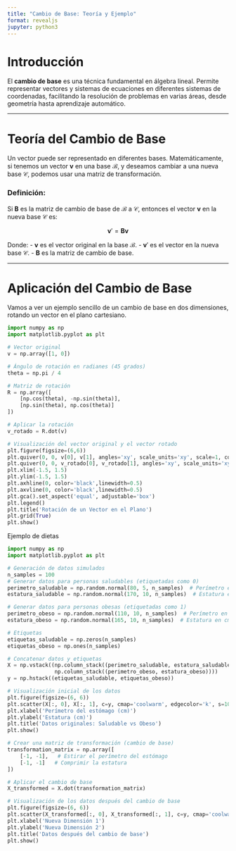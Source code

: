 ```yaml
---
title: "Cambio de Base: Teoría y Ejemplo"
format: revealjs
jupyter: python3
---
```


# Introducción

El **cambio de base** es una técnica fundamental en álgebra lineal. Permite representar vectores y sistemas de ecuaciones en diferentes sistemas de coordenadas, facilitando la resolución de problemas en varias áreas, desde geometría hasta aprendizaje automático.

---

# Teoría del Cambio de Base

Un vector puede ser representado en diferentes bases. Matemáticamente, si tenemos un vector $\mathbf{v}$ en una base $\mathcal{B}$, y deseamos cambiar a una nueva base $\mathcal{C}$, podemos usar una matriz de transformación.

### Definición:
Si $\mathbf{B}$ es la matriz de cambio de base de $\mathcal{B}$ a $\mathcal{C}$, entonces el vector $\mathbf{v}$ en la nueva base $\mathcal{C}$ es:

$$
\mathbf{v}' = \mathbf{B} \mathbf{v}
$$

Donde:
- $\mathbf{v}$ es el vector original en la base $\mathcal{B}$.
- $\mathbf{v}'$ es el vector en la nueva base $\mathcal{C}$.
- $\mathbf{B}$ es la matriz de cambio de base.

---

# Aplicación del Cambio de Base

Vamos a ver un ejemplo sencillo de un cambio de base en dos dimensiones, rotando un vector en el plano cartesiano.

```python

import numpy as np
import matplotlib.pyplot as plt

# Vector original
v = np.array([1, 0])

# Ángulo de rotación en radianes (45 grados)
theta = np.pi / 4

# Matriz de rotación
R = np.array([
    [np.cos(theta), -np.sin(theta)],
    [np.sin(theta), np.cos(theta)]
])

# Aplicar la rotación
v_rotado = R.dot(v)

# Visualización del vector original y el vector rotado
plt.figure(figsize=(6,6))
plt.quiver(0, 0, v[0], v[1], angles='xy', scale_units='xy', scale=1, color='r', label='Vector Original')
plt.quiver(0, 0, v_rotado[0], v_rotado[1], angles='xy', scale_units='xy', scale=1, color='b', label='Vector Rotado')
plt.xlim(-1.5, 1.5)
plt.ylim(-1.5, 1.5)
plt.axhline(0, color='black',linewidth=0.5)
plt.axvline(0, color='black',linewidth=0.5)
plt.gca().set_aspect('equal', adjustable='box')
plt.legend()
plt.title('Rotación de un Vector en el Plano')
plt.grid(True)
plt.show()

```




Ejemplo de dietas












```python
import numpy as np
import matplotlib.pyplot as plt

# Generación de datos simulados
n_samples = 100
# Generar datos para personas saludables (etiquetadas como 0)
perimetro_saludable = np.random.normal(80, 5, n_samples)  # Perímetro en cm
estatura_saludable = np.random.normal(170, 10, n_samples)  # Estatura en cm

# Generar datos para personas obesas (etiquetadas como 1)
perimetro_obeso = np.random.normal(110, 10, n_samples)  # Perímetro en cm
estatura_obeso = np.random.normal(165, 10, n_samples)  # Estatura en cm

# Etiquetas
etiquetas_saludable = np.zeros(n_samples)
etiquetas_obeso = np.ones(n_samples)

# Concatenar datos y etiquetas
X = np.vstack((np.column_stack((perimetro_saludable, estatura_saludable)),
               np.column_stack((perimetro_obeso, estatura_obeso))))
y = np.hstack((etiquetas_saludable, etiquetas_obeso))

# Visualización inicial de los datos
plt.figure(figsize=(6, 6))
plt.scatter(X[:, 0], X[:, 1], c=y, cmap='coolwarm', edgecolor='k', s=100)
plt.xlabel('Perímetro del estómago (cm)')
plt.ylabel('Estatura (cm)')
plt.title('Datos originales: Saludable vs Obeso')
plt.show()

# Crear una matriz de transformación (cambio de base)
transformation_matrix = np.array([
    [-1, -1],   # Estirar el perímetro del estómago
    [-1, -1]   # Comprimir la estatura
])

# Aplicar el cambio de base
X_transformed = X.dot(transformation_matrix)

# Visualización de los datos después del cambio de base
plt.figure(figsize=(6, 6))
plt.scatter(X_transformed[:, 0], X_transformed[:, 1], c=y, cmap='coolwarm', edgecolor='k', s=100)
plt.xlabel('Nueva Dimensión 1')
plt.ylabel('Nueva Dimensión 2')
plt.title('Datos después del cambio de base')
plt.show()

```